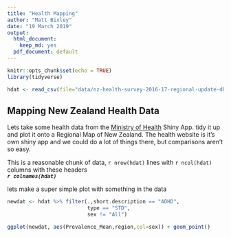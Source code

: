 ```yaml
---
title: "Health Mapping"
author: "Matt Bixley"
date: "19 March 2019"
output:
  html_document:
    keep_md: yes
  pdf_document: default
---
```


```r
knitr::opts_chunk$set(echo = TRUE)
library(tidyverse)
```

```r
hdat <- read_csv(file="data/nz-health-survey-2016-17-regional-update-dhb-prevalences.zip")
```

## Mapping New Zealand Health Data

Lets take some health data from the [Ministry of Health](https://minhealthnz.shinyapps.io/nz-health-survey-2014-17-regional-update/_w_ffcb33f6/#!/home) Shiny App. tidy it up and plot it onto a Regional Map of New Zealand. The health website is it's own shiny app and we could do a lot of things there, but comparisons aren't so easy.



This is a reasonable chunk of data, `r nrow(hdat)` lines with `r ncol(hdat)` columns with these headers   
***`r colnames(hdat)`***

lets make a super simple plot with something in the data
```r
newdat <- hdat %>% filter(.,short.description == "ADHD", 
                          type == "STD", 
                          sex != "All")

ggplot(newdat, aes(Prevalence_Mean,region,col=sex)) + geom_point()
```

